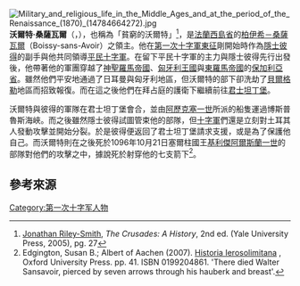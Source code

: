 [[File:Military_and_religious_life_in_the_Middle_Ages_and_at_the_period_of_the_Renaissance_(1870)_(14784664272).jpg|thumb]]
'''沃爾特·桑薩瓦爾'''（{{lang-fr|Fr. Gautier Sans-Avoir}}，{{bd|？||1096年|10月21日}}），也稱為「貧窮的沃爾特」<ref>[[Jonathan_Riley-Smith|Jonathan Riley-Smith]], ''The Crusades: A History'', 2nd ed. (Yale University Press, 2005), pg. 27</ref>，是[[法蘭西島省|法蘭西島省]]的[[柏伊希－桑薩瓦爾|柏伊希－桑薩瓦爾]]（Boissy-sans-Avoir）之領主。他在[[第一次十字軍東征|第一次十字軍東征]]剛開始時作為[[隱士彼得|隱士彼得]]的副手與他共同領導[[平民十字軍|平民十字軍]]。在留下平民十字軍的主力與隱士彼得先行出發後，他帶著他的軍團穿越了[[神聖羅馬帝國|神聖羅馬帝國]]、[[匈牙利王國|匈牙利王國]]與[[東羅馬帝國|東羅馬帝國]]的[[保加利亞|保加利亞省]]。雖然他們平安地通過了日耳曼與匈牙利地區，但沃爾特的部下卻洗劫了[[貝爾格勒|貝爾格勒]]地區而招致報復。而在這之後他們在拜占庭的護衛下繼續前往[[君士坦丁堡|君士坦丁堡]]。

沃爾特與彼得的軍隊在君士坦丁堡會合，並由[[阿歷克塞一世|阿歷克塞一世]]所派的船隻運過博斯普魯斯海峽。而之後雖然隱士彼得試圖管束他的部隊，但[[十字軍|十字軍]]們還是立刻對土耳其人發動攻擊並開始分裂。於是彼得便返回了君士坦丁堡請求支援，或是為了保護他自己。而沃爾特則在之後死於1096年10月21日塞爾柱國王[[基利傑阿爾斯蘭一世|基利傑阿爾斯蘭一世]]的部隊對他們的攻擊之中，據說死於射穿他的七支箭下<ref>Edgington, Susan B.; Albert of Aachen (2007). [http://books.google.com.au/books?id=icaJmf7KAE4C&pg=PP1&dq=susan+b.edgington#PPP105,M1 Historia Ierosolimitana] {{Wayback|url=http://books.google.com.au/books?id=icaJmf7KAE4C&pg=PP1&dq=susan+b.edgington#PPP105,M1 |date=20121015213614 }}, Oxford University Press. pp. 41. ISBN 0199204861. 'There died Walter Sansavoir, pierced by seven arrows through his hauberk and breast'.</ref>。

==參考來源==
<div class="references-small"><references /></div>

{{DEFAULTSORT:Avoir, Walter Sans}}
[[Category:第一次十字军人物|Category:第一次十字军人物]]